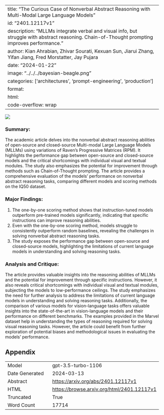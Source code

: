 
---
title: "The Curious Case of Nonverbal Abstract Reasoning with Multi-Modal Large Language Models"
id: "2401.12117v1"
description: "MLLMs integrate verbal and visual info, but struggle with abstract reasoning. Chain-of-Thought prompting improves performance."
author: Kian Ahrabian, Zhivar Sourati, Kexuan Sun, Jiarui Zhang, Yifan Jiang, Fred Morstatter, Jay Pujara
date: "2024-01-22"
image: "../../../bayesian-beagle.png"
categories: ['architectures', 'prompt-engineering', 'production']
format:
  html:
    code-overflow: wrap
---

![](../../../bayesian-beagle.png)

### Summary:
The academic article delves into the nonverbal abstract reasoning abilities of open-source and closed-source Multi-modal Large Language Models (MLLMs) using variations of Raven's Progressive Matrices (RPM). It highlights the performance gap between open-source and closed-source models and the critical shortcomings with individual visual and textual modules. The study also emphasizes the potential for improvement through methods such as Chain-of-Thought prompting. The article provides a comprehensive evaluation of the models' performance on nonverbal abstract reasoning tasks, comparing different models and scoring methods on the IQ50 dataset.

### Major Findings:
1. The one-by-one scoring method shows that instruction-tuned models outperform pre-trained models significantly, indicating that specific instructions can improve reasoning abilities.
2. Even with the one-by-one scoring method, models struggle to consistently outperform random baselines, revealing the challenges in solving nonverbal abstract reasoning tasks.
3. The study exposes the performance gap between open-source and closed-source models, highlighting the limitations of current language models in understanding and solving reasoning tasks.

### Analysis and Critique:
The article provides valuable insights into the reasoning abilities of MLLMs and the potential for improvement through specific instructions. However, it also reveals critical shortcomings with individual visual and textual modules, subjecting the models to low-performance ceilings. The study emphasizes the need for further analysis to address the limitations of current language models in understanding and solving reasoning tasks. Additionally, the comparison of various models for vision-language tasks offers valuable insights into the state-of-the-art in vision-language models and their performance on different benchmarks. The examples provided in the Marvel dataset help in understanding the types of reasoning required for solving visual reasoning tasks. However, the article could benefit from further exploration of potential biases and methodological issues in evaluating the models' performance.

## Appendix

|          |          |
|----------|----------|
| Model     | gpt-3.5-turbo-1106       |
| Date Generated     | 2024-03-13       |
| Abstract | [https://arxiv.org/abs/2401.12117v1](https://arxiv.org/abs/2401.12117v1)        |
| HTML     | [https://browse.arxiv.org/html/2401.12117v1](https://browse.arxiv.org/html/2401.12117v1)       |
| Truncated       | True       |
| Word Count       | 17714       |